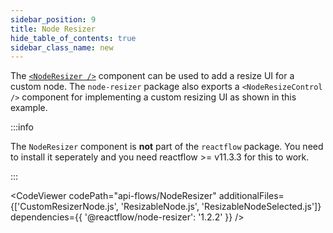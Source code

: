 ```yaml
---
sidebar_position: 9
title: Node Resizer
hide_table_of_contents: true
sidebar_class_name: new
---
```



The [`<NodeResizer />`](/docs/api/nodes/node-resizer) component can be used to add a resize UI for a custom node. The `node-resizer` package also exports a `<NodeResizeControl />` component for implementing a custom resizing UI as shown in this example.

:::info

The `NodeResizer` component is **not** part of the `reactflow` package. You need to install it seperately and you need reactflow >= v11.3.3 for this to work.

:::

<CodeViewer
  codePath="api-flows/NodeResizer"
  additionalFiles={['CustomResizerNode.js', 'ResizableNode.js', 'ResizableNodeSelected.js']}
  dependencies={{ '@reactflow/node-resizer': '1.2.2' }}
/>
